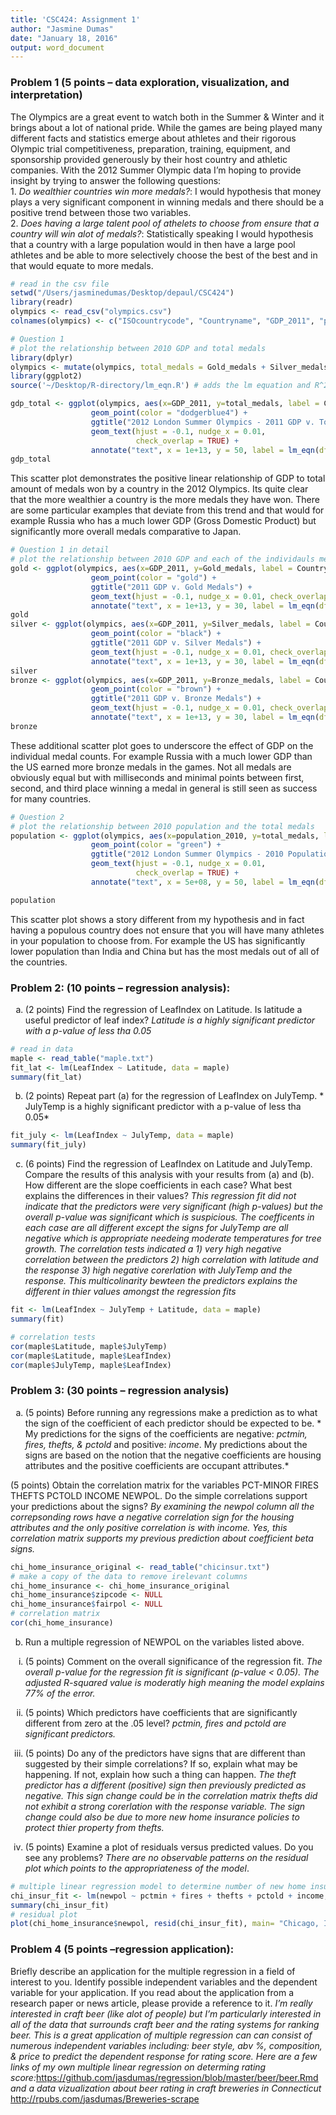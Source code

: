 ```yaml
---
title: 'CSC424: Assignment 1'
author: "Jasmine Dumas"
date: "January 18, 2016"
output: word_document
---
```


### Problem 1 (5 points – data exploration, visualization, and interpretation)         
The Olympics are a great event to watch both in the Summer & Winter and it brings about a lot of national pride. While the games are being played many different facts and statistics emerge about athletes and their rigorous Olympic trial competitiveness, preparation, training, equipment, and sponsorship provided generously by their host country and athletic companies. With the 2012 Summer Olympic data I'm hoping to provide insight by trying to answer the following questions:            
1. *Do wealthier countries win more medals?*: I would hypothesis that money plays a very significant component in winning medals and there should be a positive trend between those two variables.       
2. *Does having a large talent pool of athelets to choose from ensure that a country will win alot of medals?*: Statistically speaking I would hypothesis that a country with a large population would in then have a large pool athletes and be able to more selectively choose the best of the best and in that would equate to more medals.         


```r
# read in the csv file
setwd("/Users/jasminedumas/Desktop/depaul/CSC424")
library(readr)
olympics <- read_csv("olympics.csv")
colnames(olympics) <- c("ISOcountrycode", "Countryname", "GDP_2011", "population_2010", "Female_count", "Male_count", "Gold_medals", "Silver_medals", "Bronze_medals") # column name should not start with a numeric value
```

```r
# Question 1
# plot the relationship between 2010 GDP and total medals
library(dplyr)
olympics <- mutate(olympics, total_medals = Gold_medals + Silver_medals + Bronze_medals)
library(ggplot2)
source('~/Desktop/R-directory/lm_eqn.R') # adds the lm equation and R^2 value to plot

gdp_total <- ggplot(olympics, aes(x=GDP_2011, y=total_medals, label = Countryname)) +
                  geom_point(color = "dodgerblue4") +
                  ggtitle("2012 London Summer Olympics - 2011 GDP v. Total Medals") +
                  geom_text(hjust = -0.1, nudge_x = 0.01, 
                            check_overlap = TRUE) +
                  annotate("text", x = 1e+13, y = 50, label = lm_eqn(df=olympics, y=olympics$total_medals, x=olympics$GDP_2011), parse =TRUE)
gdp_total
```

This scatter plot demonstrates the positive linear relationship of GDP to total amount of medals won by a country in the 2012 Olympics. Its quite clear that the more wealthier a country is the more medals they have won. There are some particular examples that deviate from this trend and that would for example Russia who has a much lower GDP (Gross Domestic Product) but significantly more overall medals comparative to Japan.

```r
# Question 1 in detail
# plot the relationship between 2010 GDP and each of the individauls medals
gold <- ggplot(olympics, aes(x=GDP_2011, y=Gold_medals, label = Countryname)) +
                  geom_point(color = "gold") +
                  ggtitle("2011 GDP v. Gold Medals") +
                  geom_text(hjust = -0.1, nudge_x = 0.01, check_overlap = TRUE) +
                  annotate("text", x = 1e+13, y = 30, label = lm_eqn(df=olympics, y=olympics$Gold_medals, x=olympics$GDP_2011), parse =TRUE)
gold
silver <- ggplot(olympics, aes(x=GDP_2011, y=Silver_medals, label = Countryname)) +
                  geom_point(color = "black") +
                  ggtitle("2011 GDP v. Silver Medals") +
                  geom_text(hjust = -0.1, nudge_x = 0.01, check_overlap = TRUE) +
                  annotate("text", x = 1e+13, y = 30, label = lm_eqn(df=olympics, y=olympics$Silver_medals, x=olympics$GDP_2011), parse =TRUE)
silver
bronze <- ggplot(olympics, aes(x=GDP_2011, y=Bronze_medals, label = Countryname)) +
                  geom_point(color = "brown") +
                  ggtitle("2011 GDP v. Bronze Medals") +
                  geom_text(hjust = -0.1, nudge_x = 0.01, check_overlap = TRUE) +
                  annotate("text", x = 1e+13, y = 30, label = lm_eqn(df=olympics, y=olympics$Bronze_medals, x=olympics$GDP_2011), parse =TRUE)
bronze
```

These additional scatter plot goes to underscore the effect of GDP on the individual medal counts. For example Russia with a much lower GDP than the US earned more bronze medals in the games. Not all medals are obviously equal but with milliseconds and minimal points between first, second, and third place winning a medal in general is still seen as success for many countries.

```r
# Question 2
# plot the relationship between 2010 population and the total medals
population <- ggplot(olympics, aes(x=population_2010, y=total_medals, label = Countryname)) +
                  geom_point(color = "green") +
                  ggtitle("2012 London Summer Olympics - 2010 Population v. Total Medals") +
                  geom_text(hjust = -0.1, nudge_x = 0.01, 
                            check_overlap = TRUE) +
                  annotate("text", x = 5e+08, y = 50, label = lm_eqn(df=olympics, y=olympics$total_medals, x=olympics$population_2010), parse =TRUE)

population
```

This scatter plot shows a story different from my hypothesis and in fact having a populous country does not ensure that you will have many athletes in your population to choose from. For example the US has significantly lower population than India and China but has the most medals out of all of the countries.

\pagebreak

### Problem 2: (10 points – regression analysis):         
(a) (2 points) Find the regression of LeafIndex on Latitude. Is latitude a useful predictor of leaf index? *Latitude is a highly significant predictor with a p-value of less tha 0.05*
```r
# read in data
maple <- read_table("maple.txt")
fit_lat <- lm(LeafIndex ~ Latitude, data = maple)
summary(fit_lat)
```

(b) (2 points) Repeat part (a) for the regression of LeafIndex on JulyTemp. * JulyTemp is a highly significant predictor with a p-value of less tha 0.05*
```r
fit_july <- lm(LeafIndex ~ JulyTemp, data = maple)
summary(fit_july)
```

(c) (6 points) Find the regression of LeafIndex on Latitude and JulyTemp. Compare the results of this analysis with your results from (a) and (b). How different are the slope coefficients in each case? What best explains the differences in their values? *This regression fit did not indicate that the predictors were very significant (high p-values) but the overall p-value was significant which is suspicious. The coefficents in each case are all different except the signs for JulyTemp are all negative which is appropriate needeing moderate temperatures for tree growth. The correlation tests indicated a 1) very high negative correlation between the predictors 2) high correlation with latitude and the response 3) high negative corerlation with JulyTemp and the response. This multicolinarity bewteen the predictors explains the different in thier values amongst the regression fits*
```r
fit <- lm(LeafIndex ~ JulyTemp + Latitude, data = maple)
summary(fit)

# correlation tests
cor(maple$Latitude, maple$JulyTemp)
cor(maple$Latitude, maple$LeafIndex)
cor(maple$JulyTemp, maple$LeafIndex)
```


\pagebreak

### Problem 3: (30 points – regression analysis)    
(a) (5 points) Before running any regressions make a prediction as to what the sign of the coefficient of each predictor should be expected to be. * My predictions for the signs of the coefficients are negative: _pctmin, fires, thefts, & pctold_ and positive: _income_. My predictions about the signs are based on the notion that the negative coefficients are housing attributes and the positive coefficients are occupant attributes.*

(5 points) Obtain the correlation matrix for the variables PCT-MINOR FIRES THEFTS PCTOLD INCOME NEWPOL. Do the simple correlations support your predictions about the signs? *By examining the newpol column all the correpsonding rows have a negative correlation sign for the housing attributes and the only positive correlation is with income. Yes, this correlation matrix supports my previous prediction about coefficient beta signs.*

```r
chi_home_insurance_original <- read_table("chicinsur.txt")
# make a copy of the data to remove irelevant columns
chi_home_insurance <- chi_home_insurance_original
chi_home_insurance$zipcode <- NULL
chi_home_insurance$fairpol <- NULL
# correlation matrix
cor(chi_home_insurance)
```

(b) Run a multiple regression of NEWPOL on the variables listed above.                  
i. (5 points) Comment on the overall significance of the regression fit. *The overall p-value for the regression fit is significant (p-value < 0.05). The adjusted R-squared value is moderatly high meaning the model explains 77% of the error.*          

ii. (5 points) Which predictors have coefficients that are significantly different from zero at the .05 level? *pctmin, fires and pctold are significant predictors.*           

iii. (5 points) Do any of the predictors have signs that are different than suggested by their simple correlations? If so, explain what may be happening. If not, explain how such a thing can happen. *The theft predictor has a different (positive) sign then previously predicted as negative. This sign change could be in the correlation matrix thefts did not exhibit a strong corerlation with the response variable. The sign change could also be due to more new home insurance policies to protect thier property _from_ thefts.*              

iv. (5 points) Examine a plot of residuals versus predicted values. Do you see any problems? *There are no observable patterns on the residual plot which points to the appropriateness of the model*.

```r
# multiple linear regression model to determine number of new home insurance policies
chi_insur_fit <- lm(newpol ~ pctmin + fires + thefts + pctold + income, data = chi_home_insurance)
summary(chi_insur_fit)
# residual plot
plot(chi_home_insurance$newpol, resid(chi_insur_fit), main= "Chicago, IL New Home Insurance Policy Residual Plot", col="dodgerblue4")
```

\pagebreak

### Problem 4 (5 points –regression application):          
Briefly describe an application for the multiple regression in a field of interest to you. Identify possible independent variables and the dependent variable for your application. If you read about the application from a research paper or news article, please provide a reference to it. *I'm really interested in craft beer (like alot of people) but I'm particularly interested in all of the data that surrounds craft beer and the rating systems for ranking beer. This is a great application of multiple regression can can consist of numerous independent variables including: beer style, abv %, composition, & price to predict the dependent response for rating score. Here are a few links of my own multiple linear regression on determing rating score:*<https://github.com/jasdumas/regression/blob/master/beer/beer.Rmd> *and a data vizualization about beer rating in craft breweries in Connecticut* <http://rpubs.com/jasdumas/Breweries-scrape>